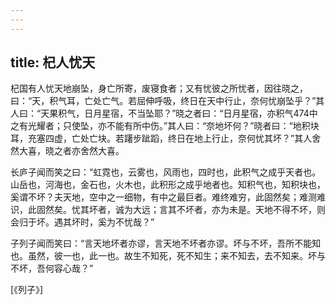 ```yaml
---
---
---
```

title: 杞人忧天
---




杞国有人忧天地崩坠，身亡所寄，废寝食者；又有忧彼之所忧者，因往晓之，曰：“天，积气耳，亡处亡气。若屈伸呼吸，终日在天中行止，奈何忧崩坠乎？”其人曰：“天果积气，日月星宿，不当坠耶？”晓之者曰：“日月星宿，亦积气474中之有光耀者；只使坠，亦不能有所中伤。”其人曰：“奈地坏何？”晓者曰：“地积块耳，充塞四虚，亡处亡块。若躇步跐蹈，终日在地上行止，奈何忧其坏？”其人舍然大喜，晓之者亦舍然大喜。

长庐子闻而笑之曰：“虹霓也，云雾也，风雨也，四时也，此积气之成乎天者也。山岳也，河海也，金石也，火木也，此积形之成乎地者也。知积气也，知积块也，奚谓不坏？夫天地，空中之一细物，有中之最巨者。难终难穷，此固然矣；难测难识，此固然矣。忧其坏者，诚为大远；言其不坏者，亦为未是。天地不得不坏，则会归于坏。遇其坏时，奚为不忧哉？”

子列子闻而笑曰：“言天地坏者亦谬，言天地不坏者亦谬。坏与不坏，吾所不能知也。虽然，彼一也，此一也。故生不知死，死不知生；来不知去，去不知来。坏与不坏，吾何容心哉？”

[《列子》]